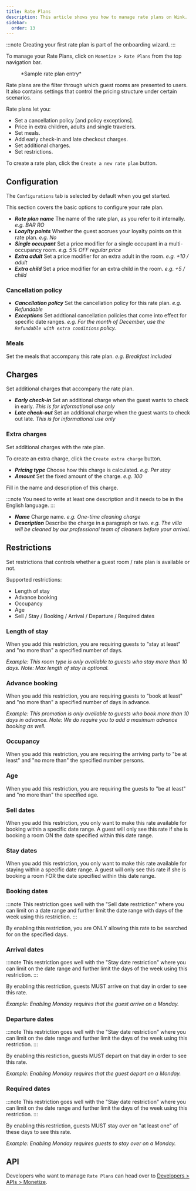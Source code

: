 ```yaml
---
title: Rate Plans
description: This article shows you how to manage rate plans on Wink.
sidebar:
  order: 13
---
```



:::note
Creating your first rate plan is part of the onboarding wizard.
:::

To manage your Rate Plans, click on `Monetize > Rate Plans` from the top navigation bar.

<figure>
<CloudinaryImage 
      width="350"
      height="559"
      resize="scale"
      quality="best"
      alt="Rate plans"
      src="academy/rate-plan" 
      errorImage="noimage_opaque_nyrtl0.png"
    />
    <figcaption>*Sample rate plan entry*</figcaption>
</figure>

Rate plans are the filter through which guest rooms are presented to users. 
It also contains settings that control the pricing structure under certain scenarios.

Rate plans let you:

- Set a cancellation policy [and policy exceptions].
- Price in extra children, adults and single travelers.
- Set meals.
- Add early check-in and late checkout charges.
- Set additional charges.
- Set restrictions.

To create a rate plan, click the `Create a new rate plan` button.

## Configuration

The `Configurations` tab is selected by default when you get started.

This section covers the basic options to configure your rate plan.

- ***Rate plan name*** The name of the rate plan, as you refer to it internally. *e.g. BAR RO*
- ***Loaylty points*** Whether the guest accrues your loyalty points on this rate plan. *e.g. No* 
- ***Single occupant*** Set a price modifier for a single occupant in a multi-occupancy room. *e.g. 5% OFF regular price*
- ***Extra adult*** Set a price modifier for an extra adult in the room. *e.g. +10 / adult*
- ***Extra child*** Set a price modifier for an extra child in the room. *e.g. +5 / child*

### Cancellation policy

- ***Cancellation policy*** Set the cancellation policy for this rate plan. *e.g. Refundable*
- ***Exceptions*** Set addtional cancellation policies that come into effect for specific date ranges. *e.g. For the month of December, use the `Refundable with extra conditions` policy.*

### Meals

Set the meals that accompany this rate plan. *e.g. Breakfast included*

## Charges

Set additional charges that accompany the rate plan.

- ***Early check-in*** Set an additional charge when the guest wants to check in early. *This is for informational use only*
- ***Late check-out*** Set an additional charge when the guest wants to check out late. *This is for informational use only*

### Extra charges 

Set additional charges with the rate plan.

To create an extra charge, click the `Create extra charge` button.

- ***Pricing type*** Choose how this charge is calculated. *e.g. Per stay*
- ***Amount*** Set the fixed amount of the charge. *e.g. 100*

Fill in the name and description of this charge.

:::note
You need to write at least one description and it needs to be in the English language.
:::

- ***Name*** Charge name. *e.g. One-time cleaning charge*
- ***Description*** Describe the charge in a paragraph or two. *e.g. The villa will be cleaned by our professional team of cleaners before your arrival.*

## Restrictions

Set restrictions that controls whether a guest room / rate plan is available or not.

Supported restrictions:

- Length of stay
- Advance booking
- Occupancy
- Age
- Sell / Stay / Booking / Arrival / Departure / Required dates

### Length of stay

When you add this restriction, you are requiring guests to "stay at least" and "no more than" a specified number of days.

*Example: This room type is only available to guests who stay more than 10 days. Note: Max length of stay is optional.*

### Advance booking

When you add this restriction, you are requiring guests to "book at least" and "no more than" a specified number of days in advance.

*Example: This promotion is only available to guests who book more than 10 days in advance. Note: We do require you to add a maximum advance booking as well.*

### Occupancy

When you add this restriction, you are requiring the arriving party to "be at least" and "no more than" the specified number persons.

### Age

When you add this restriction, you are requiring the guests to "be at least" and "no more than" the specified age.

### Sell dates

When you add this restriction, you only want to make this rate available for booking within a specific date range. A guest will only see this rate if she is booking a room ON the date specified within this date range.

### Stay dates

When you add this restriction, you only want to make this rate available for staying within a specific date range. A guest will only see this rate if she is booking a room FOR the date specified within this date range.

### Booking dates

:::note
This restriction goes well with the "Sell date restriction" where you can limit on a date range and further limit the date range with days of the week using this restriction.
:::

By enabling this restriction, you are ONLY allowing this rate to be searched for on the specified days.

### Arrival dates

:::note
This restriction goes well with the "Stay date restriction" where you can limit on the date range and further limit the days of the week using this restriction.
:::

By enabling this restriction, guests MUST arrive on that day in order to see this rate.

*Example: Enabling Monday requires that the guest arrive on a Monday.*

### Departure dates

:::note
This restriction goes well with the "Stay date restriction" where you can limit on the date range and further limit the days of the week using this restriction.
:::

By enabling this restiction, guests MUST depart on that day in order to see this rate.

*Example: Enabling Monday requires that the guest depart on a Monday.*

### Required dates

:::note
This restriction goes well with the "Stay date restriction" where you can limit on the date range and further limit the days of the week using this restriction.
:::

By enabling this restriction, guests MUST stay over on "at least one" of these days to see this rate.

*Example: Enabling Monday requires guests to stay over on a Monday.*

## API

Developers who want to manage `Rate Plans` can head over to [Developers > APIs > Monetize](/developer/apis/#monetize-api).